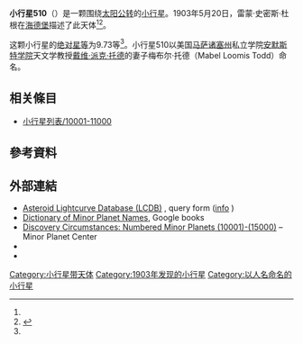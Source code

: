 {{Infobox planet
 | minorplanet     = yes
 | name            = 510 Mabella
 | background      = #D6D6D6
 | image = 
 | image_size      = 
 | caption         =
 | discovery_ref   =  <ref name="MPC-object" />
 | discoverer      = [[雷蒙·史密斯·杜根|雷蒙·史密斯·杜根]]
 | discovery_site  = [[海德堡|海德堡]]
 | discovered      = 1903年5月20日
 | mpc_name        = 510 Mabella
 | alt_names       = 510 Mabella
 | pronounced      = 
 | named_after     = <ref name="MPC-object" />
 | mp_category     = [[主帶小行星|主帶小行星]] <ref name="MPC-object" /><ref name="jpldata" />
 | orbit_ref       = <ref name="a">[http://ssd.jpl.nasa.gov/sbdb.cgi?sstr=510 510] {{Wayback|url=http://ssd.jpl.nasa.gov/sbdb.cgi?sstr=510 |date=20140928204528 }}，小行星數據庫瀏覽器（JPL Small-Body Database Browser）－[[美国国家航空航天局|美国国家航空航天局]]喷气推进实验室</ref>
 | epoch           = 2018-03-23.0（[[儒略日|JD]] 2458200.5）
 | uncertainty     = 0
 | observation_arc = 
 | aphelion = {{convert|3.107|AU|km|3|abbr=on|lk=out}}
 | perihelion      = {{convert|2.1144744|AU|km|3|abbr=on}}
 | semimajor       = 2.6108477
 | eccentricity    = 0.1901196
 | period          = 4.22[[儒略年|yr]]
 | mean_anomaly    = 50.30631[[度|°]]
 | mean_motion     = {{Deg2DMS|0.23363160|sup=ms}} / day
 | inclination     = 9.53521
 | asc_node        = 202.71777°
 | arg_peri        = 90.93996
 | mean_diameter   = 
 | rotation        = 
 | albedo          =
 | spectral_type   =
 | abs_magnitude   = 9.73<ref name="jpldata" />
}}
'''小行星510'''（{{lang-en|510 Mabella}}）是一颗围绕[[太阳|太阳]][[公转|公转]]的[[小行星|小行星]]。1903年5月20日，雷蒙·史密斯·杜根在[[海德堡|海德堡]]描述了此天体<ref name="a" /><ref>{{cite news|title=小行星列表|url=http://cfa-www.harvard.edu/iau/lists/NumberedMPs.txt|accessdate=2018-10-19|newspaper=哈佛大学|archive-date=2008-05-17|archive-url=https://web.archive.org/web/20080517010638/http://cfa-www.harvard.edu/iau/lists/NumberedMPs.txt|dead-url=no}}</ref>。

这颗小行星的[[绝对星等|绝对星等]]为9.73等<ref name="a" />。小行星510以美国[[马萨诸塞州|马萨诸塞州]]私立学院[[安默斯特学院|安默斯特学院]]天文学教授[[戴维·派克·托德|戴维·派克·托德]]的妻子梅布尔·托德（Mabel Loomis Todd）命名。

== 相关條目 ==
*[[小行星列表/10001-11000|小行星列表/10001-11000]]

== 參考資料 ==
{{reflist|refs=

<ref name="jpldata">{{cite web
 |type         = 2018-01-26 last obs.
 |title        = JPL Small-Body Database Browser:510 Mabella-510 Mabella
 |url          = https://ssd.jpl.nasa.gov/sbdb.cgi?sstr=510
 |publisher    = [[Jet_Propulsion_Laboratory|Jet Propulsion Laboratory]]
 |accessdate   = 28 March 2018
 |archive-date = 2020-08-03
 |archive-url  = https://web.archive.org/web/20200803103704/https://ssd.jpl.nasa.gov/sbdb.cgi?sstr=510
 |dead-url     = no
}}</ref>

<ref name="MPC-object">{{cite web
  |title      = 510 Mabella
  |work      = Minor Planet Center
  |url      = https://www.minorplanetcenter.net/db_search/show_object?object_id=510
  |accessdate      = 28 March 2018
  |archive-date      = 2016-03-04
  |archive-url      = https://web.archive.org/web/20160304113638/http://minorplanetcenter.net/db_search/show_object?object_id=510
  |dead-url      = no
  }}</ref>

}}

==  外部連結 ==
* [http://www.minorplanet.info/PHP/lcdbsummaryquery.php Asteroid Lightcurve Database (LCDB)] {{Wayback|url=http://www.minorplanet.info/PHP/lcdbsummaryquery.php |date=20171210173955 }}, query form ([http://www.minorplanet.info/lightcurvedatabase.html info] {{Wayback|url=http://www.minorplanet.info/lightcurvedatabase.html |date=20171216050541 }})
* [https://books.google.com/books?id=aeAg1X7afOoC&pg Dictionary of Minor Planet Names], Google books
* [http://www.minorplanetcenter.net/iau/lists/NumberedMPs010001.html Discovery Circumstances: Numbered Minor Planets (10001)-(15000)] {{Wayback|url=http://www.minorplanetcenter.net/iau/lists/NumberedMPs010001.html |date=20180612162317 }} – Minor Planet Center
* {{AstDys|510}}
* {{JPL small body}}

{{Minor Planet Number|[[小行星509|小行星509]]|[[小行星511|小行星511]]}}
{{小天体}}

[[Category:小行星带天体|Category:小行星带天体]]
[[Category:1903年发现的小行星|Category:1903年发现的小行星]]
[[Category:以人名命名的小行星|Category:以人名命名的小行星]]